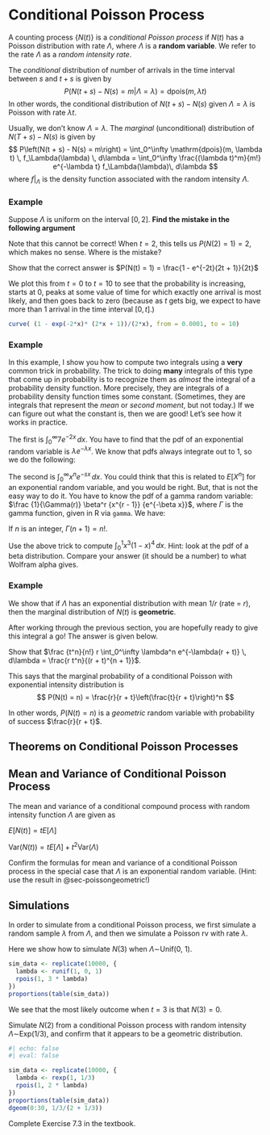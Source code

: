 # Conditional Poisson Process {#conditional-compound-process}

A counting process $\{N(t)\}$ is a *conditional Poisson process* if $N(t)$ has a Poisson distribution with rate $\Lambda$, where $\Lambda$ is a **random variable**. We refer to the rate $\Lambda$ as a *random intensity rate*. 

The *conditional* distribution of number of arrivals in the time interval between $s$ and $t + s$ is given by
$$
P\left(N(t + s) - N(s) = m\right|\Lambda = \lambda) = \mathrm{dpois}(m, \lambda t)
$$
In other words, the conditional distribution of $N(t + s) - N(s)$ given $\Lambda = \lambda$ is Poisson with rate $\lambda t$.

Usually, we don't know $\Lambda = \lambda$. The *marginal* (unconditional) distribution of $N(T + s) - N(s)$ is given by
$$
P\left(N(t + s) - N(s) = m\right) = \int_0^\infty  \mathrm{dpois}(m, \lambda t) \, f_\Lambda(\lambda) \, d\lambda = \int_0^\infty \frac{(\lambda t)^m}{m!} e^{-\lambda t} f_\Lambda(\lambda)\, d\lambda
$$
where $f|_\Lambda$ is the density function associated with the random intensity $\Lambda$. 

### Example 

Suppose $\Lambda$ is uniform on the interval $[0, 2]$. **Find the mistake in the following argument**

\begin{align*}
P(N(t) = 1) &= \int_0^2 \frac{(\lambda t)^1}{1!} \frac 12 \, d\lambda \\
&=\frac t2 \int_0^2 \lambda \, d\lambda\\
&= \frac t2 \times 2 = t
\end{align*}


Note that this cannot be correct! When $t = 2$, this tells us $P(N(2) = 1) = 2$, which makes no sense. Where is the mistake?

::: callout-tryit
Show that the correct answer is $P(N(t) = 1) = \frac{1 - e^{-2t}(2t + 1)}{2t}$
:::

We plot this from $t = 0$ to $t = 10$ to see that the probability is increasing, starts at 0, peaks at some value of time for which exactly one arrival is most likely, and then goes back to zero (because as $t$ gets big, we expect to have more than 1 arrival in the time interval $[0, t]$.)

```r
curve( (1 - exp(-2*x)* (2*x + 1))/(2*x), from = 0.0001, to = 10)
```

### Example

In this example, I show you how to compute two integrals using a **very** common trick in probability. The trick to doing **many** integrals of this type that come up in probability is to recognize them as *almost* the integral of a probability density function. More precisely, they are integrals of a probability density function times some constant. (Sometimes, they are integrals that represent the *mean* or *second moment*, but not today.) If we can figure out what the constant is, then we are good! Let's see how it works in practice.

The first is $\int_0^\infty 7 e^{-2x}\, dx$. You have to find that the pdf of an exponential random variable is $\lambda e^{-\lambda x}$. We know that pdfs always integrate out to 1, so we do the following:

\begin{align*}
\int_0^\infty 7 e^{-2x}\, dx &= \frac 72 \int_0^\infty 2 e^{-2x}\, dx\\
&= \frac 72
\end{align*}


The second is $\int_0^\infty x^n e^{-sx}\, dx$. You could think that this is related to $E[X^n]$ for an exponential random variable, and you would be right. But, that is not the easy way to do it. You have to know the pdf of a gamma random variable: $\frac {1}{\Gamma(r)} \beta^r {x^{r - 1}} {e^{-\beta x}}$, where $\Gamma$ is the gamma function, given in R via $\texttt{gamma}$. We have:


\begin{align*}
\int_0^\infty  x^n e^{-sx}\, dx &= \frac{\Gamma(n + 1)}{s^{n + 1}} \int_0^\infty \frac{1}{\Gamma(n + 1)} s^{n + 1} x^{(n + 1) - 1} e^{-sx}\, dx   \\
&= \frac{\Gamma(n + 1)}{s^{n + 1}}
\end{align*}

If $n$ is an integer, $\Gamma(n + 1) = n!$.

::: callout-tryit
Use the above trick to compute $\int_0^1 x^3(1 - x)^4\, dx$. Hint: look at the pdf of a beta distribution. Compare your answer (it should be a number) to what Wolfram alpha gives.
:::


### Example {#sec-poissongeometric}

We show that if $\Lambda$ has an exponential distribution with mean $1/r$ (rate = $r$), then the marginal distribution of $N(t)$ is **geometric**.


\begin{align*}
P(N(t) = n) &= \int_0^\infty \frac{(\lambda t)^n}{n!} e^{-\lambda t} r e^{-\lambda r} \, d\lambda \\
&= \frac {t^n}{n!} \int_0^\infty \lambda^n e^{-\lambda(r + t)}  \, d\lambda
\end{align*}

After working through the previous section, you are hopefully ready to give this integral a go! The answer is given below.

::: callout-tryit
Show that $\frac {t^n}{n!} r \int_0^\infty \lambda^n e^{-\lambda(r + t)}  \, d\lambda = \frac{r t^n}{(r + t)^{n + 1}}$.
:::

This says that the marginal probability of a conditional Poisson with exponential intensity distribution is 
$$
P(N(t) = n) = \frac{r}{r + t}\left(\frac{t}{r + t}\right)^n
$$

In other words, $P(N(t) = n)$ is a *geometric* random variable with probability of success $\frac{r}{r + t}$.

## Theorems on Conditional Poisson Processes

::: {#thm-meanvarianceconditionalprocess}

## Mean and Variance of Conditional Poisson Process

The mean and variance of a conditional compound process with random intensity function $\Lambda$ are given as

$E[N(t)] = t E[\Lambda]$

${\mathrm{Var}}(N(t)) = t E[\Lambda] + t^2 {\mathrm{Var}}(\Lambda)$
:::

::: callout-tryit
Confirm the formulas for mean and variance of a conditional Poisson process in the special case that $\Lambda$ is an exponential random variable. (Hint: use the result in  @sec-poissongeometric!)
:::


## Simulations

In order to simulate from a conditional Poisson process, we first simulate a random sample $\lambda$ from $\Lambda$, and then we simulate a Poisson rv with rate $\lambda$.

Here we show how to simulate $N(3)$ when $\Lambda \sim$Unif(0, 1).

```r
sim_data <- replicate(10000, {
  lambda <- runif(1, 0, 1)
  rpois(1, 3 * lambda)
})
proportions(table(sim_data))
```

We see that the most likely outcome when $t = 3$ is that $N(3) = 0$. 


:::callout-tryit
Simulate $N(2)$ from a conditional Poisson process with random intensity $\Lambda \sim$Exp(1/3), and confirm that it appears to be a geometric distribution.
:::

```r
#| echo: false
#| eval: false

sim_data <- replicate(10000, {
  lambda <- rexp(1, 1/3)
  rpois(1, 2 * lambda)
})
proportions(table(sim_data))
dgeom(0:30, 1/3/(2 + 1/3))
```


:::callout-tryit
Complete Exercise 7.3 in the textbook.
:::
